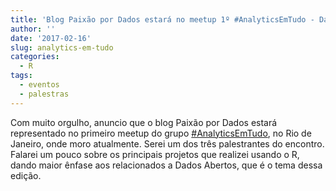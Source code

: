 ```yaml
---
title: 'Blog Paixão por Dados estará no meetup 1º #AnalyticsEmTudo - Dados Abertos'
author: ''
date: '2017-02-16'
slug: analytics-em-tudo
categories:
  - R
tags:
  - eventos
  - palestras
---
```



Com muito orgulho, anuncio que o blog Paixão por Dados estará representado no primeiro meetup do grupo [#AnalyticsEmTudo](https://www.meetup.com/analyticsemtudo/), no Rio de Janeiro, onde moro atualmente. Serei um dos três palestrantes do encontro. Falarei um pouco sobre os principais projetos que realizei usando o R, dando maior ênfase aos relacionados a Dados Abertos, que é o tema dessa edição.